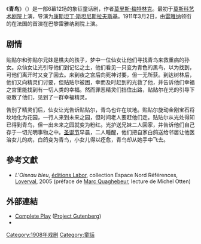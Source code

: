 {{expand|time=2017-11-03T14:22:31+00:00}}
{{Infobox play
| name       = 青鸟
| image      = Coonen Chalutina Blue Bird Maeterlinck 2.jpg
| image_size = 200px
| caption    = [[莫斯科艺术剧院|莫斯科艺术剧院]]1908年首演中的贴贴尔和弥贴尔
| writer     = [[莫里斯·梅特林克|莫里斯·梅特林克]]
| chorus     = 
| characters = 
| mute       = 
| setting    = 
| premiere   = 1908年9月30日
| place      = 
| orig_lang  = 
| series     = 
| subject    = 
| genre      = 
| web        = 
| playbill   = 
| ibdb_id    = 
| iobdb_id   = 
}}
《'''青鸟'''》（{{lang-fr|L'Oiseau bleu}}）是一部6幕12场的象征童话剧，作者[[莫里斯·梅特林克|莫里斯·梅特林克]]。最初于[[莫斯科艺术剧院|莫斯科艺术剧院]]上演，导演为[[康斯坦丁·斯坦尼斯拉夫斯基|康斯坦丁·斯坦尼斯拉夫斯基]]。1911年3月2日，由[[雷雅纳|雷雅纳]]领衔的在法国的首演在巴黎雷雅纳剧院上演。

== 剧情 ==
贴贴尔和弥贴尔兄妹是樵夫的孩子，梦中一位仙女让他们寻找青鸟来救重病的孙女。众仙女让光引导他们到记忆之土，他们看见一只变为青色的黑鸟，以为找到，可他们离开时又变了回去。来到夜之宫后向死神讨要，但一无所获。到达树林后，他们又向精灵们讨要，但贴贴尔被困，幸而及时赶到的光救了他，并告诉他们幸福之宫里能找到有一切人类的幸福。然而罪恶精灵们挡住出路，贴贴尔在光的引导下驱散了他们，见到了一群幸福精灵。

告别了精灵们后，仙女让光告诉贴贴尔，青鸟也许在坟地。贴贴尔旋动金刚宝石将坟地化为花园，一行人来到未来之园，但时间老人要赶他们走。贴贴尔从光处得知已得到青鸟，但一出未来之园就变为粉红。光护送兄妹二人回家，并告诉他们自己存于一切光明事物之中。[[圣诞节|圣诞节]]早晨，二人睡醒，他们把自家白鸽送给邻居让他医治女儿的病，白鸽变为青鸟，小女儿得以痊愈，青鸟却从她手中飞去。

== 參考文獻 ==
* ''L'Oiseau bleu'', [[éditions_Labor|éditions Labor]], collection Espace Nord Références, [[Loverval|Loverval]], 2005 (préface de [[Marc_Quaghebeur|Marc Quaghebeur]], lecture de Michel Otten) {{ISBN|2804022226}}

==外部連結==
{{Commons Category|The Blue Bird (play)}}
*[http://www.gutenberg.org/ebooks/8606 Complete Play] ([[Project_Gutenberg|Project Gutenberg]])
* {{librivox book | title=The Blue Bird | author=Maurice MAETERLINCK}}

[[Category:1908年戏剧|Category:1908年戏剧]]
[[Category:童話|Category:童話]]